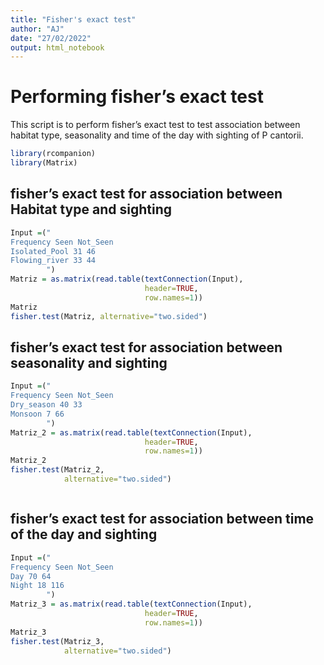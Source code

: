 ```yaml
---
title: "Fisher's exact test"
author: "AJ"
date: "27/02/2022"
output: html_notebook
---
```

# Performing fisher's exact test
This script is to perform fisher's exact test to test association between habitat type, seasonality and time of the day with sighting of P cantorii. 

```r
library(rcompanion)
library(Matrix)
```

## fisher's exact test for association between Habitat type and sighting

```r
Input =("
Frequency Seen Not_Seen
Isolated_Pool 31 46
Flowing_river 33 44
        ")
Matriz = as.matrix(read.table(textConnection(Input),
                              header=TRUE,
                              row.names=1))
Matriz
fisher.test(Matriz, alternative="two.sided")
```
## fisher's exact test for association between seasonality and sighting
```r
Input =("
Frequency Seen Not_Seen
Dry_season 40 33
Monsoon 7 66
        ")
Matriz_2 = as.matrix(read.table(textConnection(Input),
                              header=TRUE,
                              row.names=1))
Matriz_2
fisher.test(Matriz_2,
            alternative="two.sided")



```
## fisher's exact test for association between time of the day and sighting
```r
Input =("
Frequency Seen Not_Seen
Day 70 64
Night 18 116
        ")
Matriz_3 = as.matrix(read.table(textConnection(Input),
                              header=TRUE,
                              row.names=1))
Matriz_3
fisher.test(Matriz_3,
            alternative="two.sided")


```

